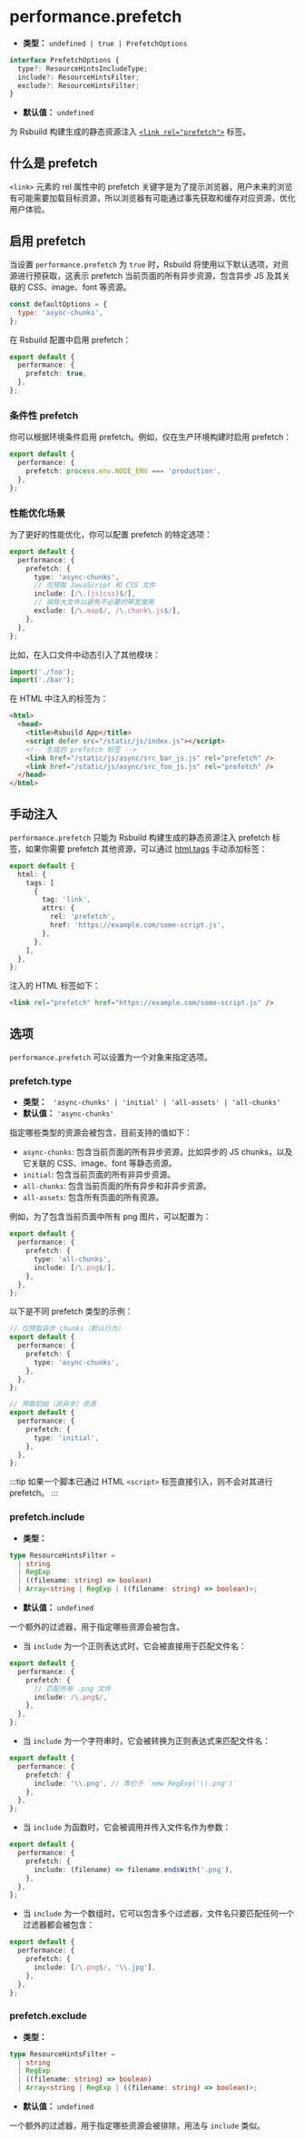 # performance.prefetch

- **类型：** `undefined | true | PrefetchOptions`

```ts
interface PrefetchOptions {
  type?: ResourceHintsIncludeType;
  include?: ResourceHintsFilter;
  exclude?: ResourceHintsFilter;
}
```

- **默认值：** `undefined`

为 Rsbuild 构建生成的静态资源注入 [`<link rel="prefetch">`](https://developer.mozilla.org/zh-CN/docs/Web/HTML/Attributes/rel/prefetch) 标签。

## 什么是 prefetch

`<link>` 元素的 rel 属性中的 prefetch 关键字是为了提示浏览器，用户未来的浏览有可能需要加载目标资源，所以浏览器有可能通过事先获取和缓存对应资源，优化用户体验。

## 启用 prefetch

当设置 `performance.prefetch` 为 `true` 时，Rsbuild 将使用以下默认选项，对资源进行预获取，这表示 prefetch 当前页面的所有异步资源，包含异步 JS 及其关联的 CSS、image、font 等资源。

```js
const defaultOptions = {
  type: 'async-chunks',
};
```

在 Rsbuild 配置中启用 prefetch：

```ts title="rsbuild.config.ts"
export default {
  performance: {
    prefetch: true,
  },
};
```

### 条件性 prefetch

你可以根据环境条件启用 prefetch。例如，仅在生产环境构建时启用 prefetch：

```ts title="rsbuild.config.ts"
export default {
  performance: {
    prefetch: process.env.NODE_ENV === 'production',
  },
};
```

### 性能优化场景

为了更好的性能优化，你可以配置 prefetch 的特定选项：

```ts title="rsbuild.config.ts"
export default {
  performance: {
    prefetch: {
      type: 'async-chunks',
      // 仅预取 JavaScript 和 CSS 文件
      include: [/\.(js|css)$/],
      // 排除大文件以避免不必要的带宽使用
      exclude: [/\.map$/, /\.chunk\.js$/],
    },
  },
};
```

比如，在入口文件中动态引入了其他模块：

```js title="index.js"
import('./foo');
import('./bar');
```

在 HTML 中注入的标签为：

```html
<html>
  <head>
    <title>Rsbuild App</title>
    <script defer src="/static/js/index.js"></script>
    <!-- 生成的 prefetch 标签 -->
    <link href="/static/js/async/src_bar_js.js" rel="prefetch" />
    <link href="/static/js/async/src_foo_js.js" rel="prefetch" />
  </head>
</html>
```

## 手动注入

`performance.prefetch` 只能为 Rsbuild 构建生成的静态资源注入 prefetch 标签，如果你需要 prefetch 其他资源，可以通过 [html.tags](/config/html/tags) 手动添加标签：

```ts title="rsbuild.config.ts"
export default {
  html: {
    tags: [
      {
        tag: 'link',
        attrs: {
          rel: 'prefetch',
          href: 'https://example.com/some-script.js',
        },
      },
    ],
  },
};
```

注入的 HTML 标签如下：

```html
<link rel="prefetch" href="https://example.com/some-script.js" />
```

## 选项

`performance.prefetch` 可以设置为一个对象来指定选项。

### prefetch.type

- **类型：** ` 'async-chunks' | 'initial' | 'all-assets' | 'all-chunks'`
- **默认值：** `'async-chunks'`

指定哪些类型的资源会被包含，目前支持的值如下：

- `async-chunks`: 包含当前页面的所有异步资源，比如异步的 JS chunks，以及它关联的 CSS、image、font 等静态资源。
- `initial`: 包含当前页面的所有非异步资源。
- `all-chunks`: 包含当前页面的所有异步和非异步资源。
- `all-assets`: 包含所有页面的所有资源。

例如，为了包含当前页面中所有 png 图片，可以配置为：

```ts title="rsbuild.config.ts"
export default {
  performance: {
    prefetch: {
      type: 'all-chunks',
      include: [/\.png$/],
    },
  },
};
```

以下是不同 prefetch 类型的示例：

```ts title="rsbuild.config.ts"
// 仅预取异步 chunks（默认行为）
export default {
  performance: {
    prefetch: {
      type: 'async-chunks',
    },
  },
};
```

```ts title="rsbuild.config.ts"
// 预取初始（非异步）资源
export default {
  performance: {
    prefetch: {
      type: 'initial',
    },
  },
};
```

:::tip
如果一个脚本已通过 HTML `<script>` 标签直接引入，则不会对其进行 prefetch。
:::

### prefetch.include

- **类型：**

```ts
type ResourceHintsFilter =
  | string
  | RegExp
  | ((filename: string) => boolean)
  | Array<string | RegExp | ((filename: string) => boolean)>;
```

- **默认值：** `undefined`

一个额外的过滤器，用于指定哪些资源会被包含。

- 当 `include` 为一个正则表达式时，它会被直接用于匹配文件名：

```ts title="rsbuild.config.ts"
export default {
  performance: {
    prefetch: {
      // 匹配所有 .png 文件
      include: /\.png$/,
    },
  },
};
```

- 当 `include` 为一个字符串时，它会被转换为正则表达式来匹配文件名：

```ts title="rsbuild.config.ts"
export default {
  performance: {
    prefetch: {
      include: '\\.png', // 等价于 `new RegExp('\\.png')`
    },
  },
};
```

- 当 `include` 为函数时，它会被调用并传入文件名作为参数：

```ts title="rsbuild.config.ts"
export default {
  performance: {
    prefetch: {
      include: (filename) => filename.endsWith('.png'),
    },
  },
};
```

- 当 `include` 为一个数组时，它可以包含多个过滤器，文件名只要匹配任何一个过滤器都会被包含：

```ts title="rsbuild.config.ts"
export default {
  performance: {
    prefetch: {
      include: [/\.png$/, '\\.jpg'],
    },
  },
};
```

### prefetch.exclude

- **类型：**

```ts
type ResourceHintsFilter =
  | string
  | RegExp
  | ((filename: string) => boolean)
  | Array<string | RegExp | ((filename: string) => boolean)>;
```

- **默认值：** `undefined`

一个额外的过滤器，用于指定哪些资源会被排除，用法与 `include` 类似。
